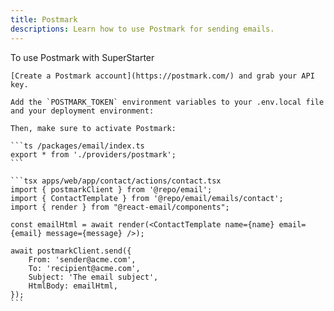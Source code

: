```yaml
---
title: Postmark
descriptions: Learn how to use Postmark for sending emails.
---
```


To use Postmark with SuperStarter

<Steps>
  <Step title="Create a Postmark account">

    [Create a Postmark account](https://postmark.com/) and grab your API key.

  </Step>
  <Step title="Add environment variables">

    Add the `POSTMARK_TOKEN` environment variables to your .env.local file and your deployment environment:

    Then, make sure to activate Postmark:

    ```ts /packages/email/index.ts
    export * from './providers/postmark';
    ```

  </Step>
  <Step title="Sending Emails">

    ```tsx apps/web/app/contact/actions/contact.tsx
    import { postmarkClient } from '@repo/email';
    import { ContactTemplate } from '@repo/email/emails/contact';
    import { render } from "@react-email/components";

    const emailHtml = await render(<ContactTemplate name={name} email={email} message={message} />);

    await postmarkClient.send({
        From: 'sender@acme.com',
        To: 'recipient@acme.com',
        Subject: 'The email subject',
        HtmlBody: emailHtml,
    });
    ```

  </Step>
</Steps>



